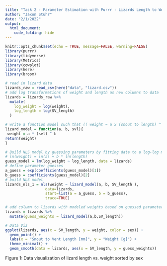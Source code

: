 ```yaml
---
title: "Task 2 - Parameter Estimation with Purrr - Lizards Length to Weight"
author: "Jaxon Stuhr"
date: "2/1/2022"
output: 
  html_document:
    code_folding: hide
---
```


```r
knitr::opts_chunk$set(echo = TRUE, message=FALSE, warning=FALSE)
library(purrr)
library(tidyverse)
library(Metrics)
library(cowplot)
library(here)
library(broom)
```

```r
# read in lizard data
lizards_raw = read_csv(here("data", "lizard.csv"))
# add log transformations of weight and length as new columns to data
lizards = lizards_raw %>% 
  mutate(
    log_weight = log(weight),
    log_length = log(SV_length)
  )
```


```r
# write a function model such that (( weight = a x (snout to length) ^ b ))
lizard_model = function(a, b, svl){
 weight = a * (svl) ^ b
return(weight)
}
```

```r
# Build NLS model by guessing parameters by fitting data to a log-log model
# ln(weight) = ln(a) + b * ln(length) 
guess_model = lm(log_weight ~ log_length, data = lizards)
# define parameter guesses
a_guess = exp(coefficients(guess_model)[1])
b_guess = coefficients(guess_model)[2]
# build NLS model
lizards_nls_1 = nls(weight ~ lizard_model(a, b, SV_length ),
                  data=lizards,
                  start=list(a = a_guess, b = b_guess), 
                  trace=TRUE)
```


```r
# add column to lizards with modeled weights based on guessed parameters
lizards = lizards %>% 
  mutate(guess_weights = lizard_model(a,b,SV_length))
```

```r
# Data Viz
ggplot(lizards, aes(x = SV_length, y = weight, color = sex)) + 
  geom_point() + 
  labs(x = "Snout to Vent Length [mm]", y = "Weight [g]") + 
  theme_minimal() +
  geom_smooth(data = lizards, aes(x = SV_length, y = guess_weights))
```

Figure 1: Data visualization of lizard length vs. weight sorted by sex